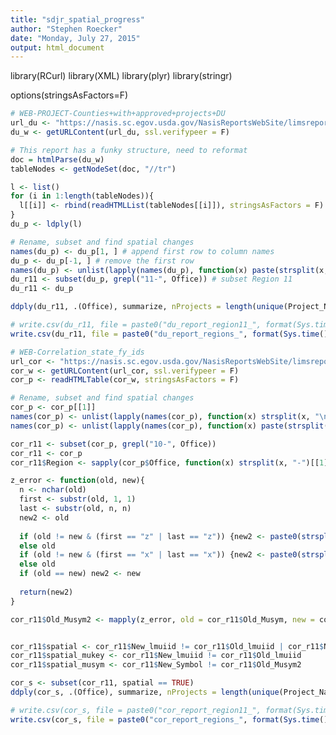 ---
title: "sdjr_spatial_progress"
author: "Stephen Roecker"
date: "Monday, July 27, 2015"
output: html_document
---

library(RCurl)
library(XML)
library(plyr)
library(stringr)

options(stringsAsFactors=F)


```{r du report, echo=FALSE}
# WEB-PROJECT-Counties+with+approved+projects+DU
url_du <- "https://nasis.sc.egov.usda.gov/NasisReportsWebSite/limsreport.aspx?report_name=WEB-PROJECT-Counties+with+approved+projects+DU&fy=2015"
du_w <- getURLContent(url_du, ssl.verifypeer = F)

# This report has a funky structure, need to reformat
doc = htmlParse(du_w)
tableNodes <- getNodeSet(doc, "//tr")

l <- list()
for (i in 1:length(tableNodes)){
  l[[i]] <- rbind(readHTMLList(tableNodes[[i]]), stringsAsFactors = F)
}
du_p <- ldply(l)

# Rename, subset and find spatial changes
names(du_p) <- du_p[1, ] # append first row to column names
du_p <- du_p[-1, ] # remove the first row
names(du_p) <- unlist(lapply(names(du_p), function(x) paste(strsplit(x, " ")[[1]], collapse = "_"))) # reformat column names
du_r11 <- subset(du_p, grepl("11-", Office)) # subset Region 11
du_r11 <- du_p

ddply(du_r11, .(Office), summarize, nProjects = length(unique(Project_Name)))

# write.csv(du_r11, file = paste0("du_report_region11_", format(Sys.time(), "%Y_%m_%d"), ".csv"))
write.csv(du_r11, file = paste0("du_report_regions_", format(Sys.time(), "%Y_%m_%d"), ".csv"))
```


```{r correlation report, echo=FALSE}
# WEB-Correlation_state_fy_ids
url_cor <- "https://nasis.sc.egov.usda.gov/NasisReportsWebSite/limsreport.aspx?report_name=WEB-Correlation_state_fy_id&asymbol=%25&fy=2015" # Works ... Thanks Kevin
cor_w <- getURLContent(url_cor, ssl.verifypeer = F)
cor_p <- readHTMLTable(cor_w, stringsAsFactors = F)

# Rename, subset and find spatial changes
cor_p <- cor_p[[1]]
names(cor_p) <- unlist(lapply(names(cor_p), function(x) strsplit(x, "\n")[[1]][2]))
names(cor_p) <- unlist(lapply(names(cor_p), function(x) paste(strsplit(x, " ")[[1]], collapse = "_")))

cor_r11 <- subset(cor_p, grepl("10-", Office))
cor_r11 <- cor_p
cor_r11$Region <- sapply(cor_p$Office, function(x) strsplit(x, "-")[[1]][1])

z_error <- function(old, new){
  n <- nchar(old)
  first <- substr(old, 1, 1)
  last <- substr(old, n, n)
  new2 <- old
  
  if (old != new & (first == "z" | last == "z")) {new2 <- paste0(strsplit(old, "z")[[1]], collapse = "")}
  else old
  if (old != new & (first == "x" | last == "x")) {new2 <- paste0(strsplit(old, "x")[[1]], collapse = "")}
  else old
  if (old == new) new2 <- new
  
  return(new2)
}

cor_r11$Old_Musym2 <- mapply(z_error, old = cor_r11$Old_Musym, new = cor_r11$New_Symbol)


cor_r11$spatial <- cor_r11$New_lmuiid != cor_r11$Old_lmuiid | cor_r11$New_Symbol != cor_r11$Old_Musym2
cor_r11$spatial_mukey <- cor_r11$New_lmuiid != cor_r11$Old_lmuiid
cor_r11$spatial_musym <- cor_r11$New_Symbol != cor_r11$Old_Musym2

cor_s <- subset(cor_r11, spatial == TRUE)
ddply(cor_s, .(Office), summarize, nProjects = length(unique(Project_Name)))

# write.csv(cor_s, file = paste0("cor_report_region11_", format(Sys.time(), "%Y_%m_%d"), ".csv"))
write.csv(cor_s, file = paste0("cor_report_regions_", format(Sys.time(), "%Y_%m_%d"), ".csv"))
```



